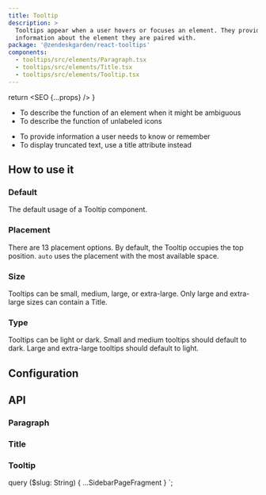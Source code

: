```yaml
---
title: Tooltip
description: >
  Tooltips appear when a user hovers or focuses an element. They provide contextual
  information about the element they are paired with.
package: '@zendeskgarden/react-tooltips'
components:
  - tooltips/src/elements/Paragraph.tsx
  - tooltips/src/elements/Title.tsx
  - tooltips/src/elements/Tooltip.tsx
---
```



  return <SEO {...props} />
}

<Usage>
  <Use>
    <ul>
      <li>To describe the function of an element when it might be ambiguous</li>
      <li>To describe the function of unlabeled icons</li>
    </ul>
  </Use>
  <Misuse>
    <ul>
      <li>To provide information a user needs to know or remember</li>
      <li>To display truncated text, use a title attribute instead</li>
    </ul>
  </Misuse>
</Usage>

## How to use it

### Default

The default usage of a Tooltip component.


<CodeExample code={DefaultCode}>
  <Default />
</CodeExample>

### Placement

There are 13 placement options. By default, the Tooltip occupies the top
position. `auto` uses the placement with the most available space.


<CodeExample code={PlacementCode}>
  <Placement />
</CodeExample>

### Size

Tooltips can be small, medium, large, or extra-large. Only large and extra-large
sizes can contain a Title.


<CodeExample code={SizeCode}>
  <Size />
</CodeExample>

### Type

Tooltips can be light or dark. Small and medium tooltips should default to dark.
Large and extra-large tooltips should default to light.


<CodeExample code={TypeCode}>
  <Type />
</CodeExample>

## Configuration

<Configuration reactPackage={props.data.mdx.package} components={props.data.mdx.components} />

## API

### Paragraph

<Component components={props.data.mdx.components} componentName="paragraph" />

<PropSheet components={props.data.mdx.components} componentName="paragraph" />

### Title

<Component components={props.data.mdx.components} componentName="title" />

<PropSheet components={props.data.mdx.components} componentName="title" />

### Tooltip

<Component components={props.data.mdx.components} componentName="tooltip" />

<PropSheet components={props.data.mdx.components} componentName="tooltip" />


  query ($slug: String) {
    ...SidebarPageFragment
  }
`;

